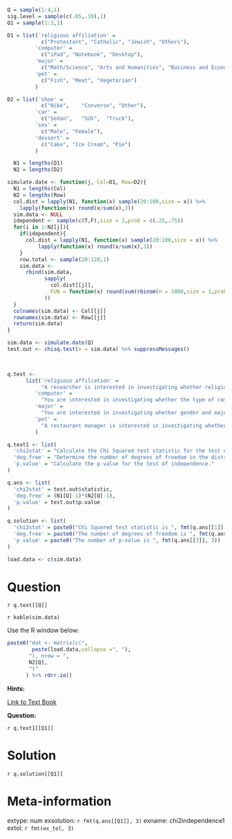 ```r

Q = sample(1:4,1)
sig.level = sample(c(.05,.10),1)
Q1 = sample(1:3,1)

D1 = list('religious affiliation' = 
           c("Protestant", "Catholic", "Jewish", "Others"),
         'computer' = 
           c("iPad", "Notebook", "Desktop"),
         'major' = 
           c("Math/Science", "Arts and Humanities", "Business and Economics", "Others"),
         'pet' = 
           c("Fish", "Meat", "Vegetarian")
         )

D2 = list('shoe' = 
           c("Nike",	"Converse",	"Other"),
         'car' = 
           c("Sedan",	"SUV",	"Truck"),
         'sex' = 
           c("Male", "Female"),
         'dessert' = 
           c("Cake", "Ice Cream", "Pie")
         )

  N1 = lengths(D1)
  N2 = lengths(D2)

simulate.date <- function(j, Col=D1, Row=D2){
  N1 = lengths(Col)
  N2 = lengths(Row)
  col.dist = lapply(N1, function(x) sample(20:100,size = x)) %>% 
    lapply(function(x) round(x/sum(x),3))
  sim.data <- NULL
  idependent <- sample(c(T,F),size = 1,prob = c(.25,.75))
  for(i in 1:N2[j]){
    if(idependent){
      col.dist = lapply(N1, function(x) sample(20:100,size = x)) %>% 
          lapply(function(x) round(x/sum(x),3))
    }
    row.total <- sample(20:120,1)
    sim.data <- 
      rbind(sim.data,
            sapply(
              col.dist[[j]],
              FUN = function(x) round(sum(rbinom(n = 1000,size = 1,prob = x))/1000*row.total)
            ))
  }
  colnames(sim.data) <- Col[[j]]
  rownames(sim.data) <- Row[[j]]
  return(sim.data)
}

sim.data <- simulate.date(Q)
test.out <- chisq.test(x = sim.data) %>% suppressMessages()


  
q.text <- 
      list('religious affiliation' = 
           "A researcher is interested in investigating whether religious affiliation and the brand of sneakers that people wear are dependent. The table below shows the results of a survey.",
         'computer' = 
           "You are interested in investigating whether the type of computer a person primarily uses and the type of car they drive are dependent. The table below shows the results of a survey.",
         'major' = 
           "You are interested in investigating whether gender and major are independent at your college. The table below shows the results of a survey.",
         'pet' = 
           "A restaurant manager is interested in investigating whether the main course ordered and the dessert ordered are dependent. The table below shows the results of a survey."
         )

q.text1 <- list(
  'chi2stat' = "Calculate the Chi Squared test statistic for the test of independence.",
  'deg.free' = "Determine the number of degrees of freedom in the distribution of the Chi Squared test statistic for the test of independence.",
  'p.value' = "Calculate the p-value for the test of independence."
)

q.ans <- list(
  'chi2stat' = test.out$statistic,
  'deg.free' = (N1[Q]-1)*(N2[Q]-1),
  'p.value' = test.out$p.value
)

q.solution <- list(
  'chi2stat' = paste0("Chi Squared test statistic is ", fmt(q.ans[[1]], 3)),
  'deg.free' = paste0("The number of degrees of freedom is ", fmt(q.ans[[2]], 0)),
  'p.value' = paste0("The number of p-value is ", fmt(q.ans[[3]], 3))
)

load.data <- c(sim.data)
```


Question
========

`r q.text[[Q]]`

`r kable(sim.data)`

Use the R window below:

```r
paste0("dat <- matrix(c(", 
        paste(load.data,collapse =", "),
       "), nrow = ",
       N2[Q],
       ")"
      ) %>% rdrr.io()
```

**Hints:**

[Link to Text Book](https://stats.libretexts.org/Bookshelves/Applied_Statistics/Book:_Learning_Statistics_with_R_-_A_tutorial_for_Psychology_Students_and_other_Beginners_(Navarro)/12:_Categorical_Data_Analysis/12.02:_The_2_test_of_independence_(or_association)){target="blank"} 

**Question:**

`r q.text1[[Q1]]`

Solution
========
`r q.solution[[Q1]]`

Meta-information
================
extype: num
exsolution: `r fmt(q.ans[[Q1]], 3)`
exname: chi2independence1
extol: `r fmt(ex_tol, 3)`



